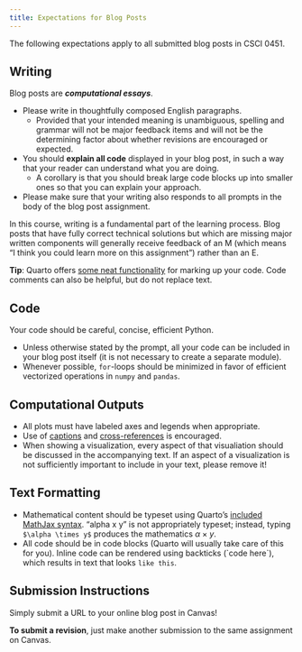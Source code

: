 ```yaml
---
title: Expectations for Blog Posts
---
```



The following expectations apply to all submitted blog posts in CSCI 0451. 



## Writing

Blog posts are ***computational essays***. 

- Please write in thoughtfully composed English paragraphs. 
    - Provided that your intended meaning is unambiguous, spelling and grammar will not be major feedback items and will not be the determining factor about whether revisions are encouraged or expected. 
- You should **explain all code** displayed in your blog post, in such a way that your reader can understand what you are doing. 
    - A corollary is that you should break large code blocks up into smaller ones so that you can explain your approach. 
- Please make sure that your writing also responds to all prompts in the body of the blog post assignment. 

In this course, writing is a fundamental part of the learning process. Blog posts that have fully correct technical solutions but which are missing major written components will generally receive feedback of an M (which means "I think you could learn more on this assignment") rather than an E. 

**Tip**: Quarto offers [some neat functionality](https://quarto.org/docs/authoring/code-annotation.html) for marking up your code. Code comments can also be helpful, but do not replace text. 

## Code

Your code should be careful, concise, efficient Python. 

- Unless otherwise stated by the prompt, all your code can be included in your blog post itself (it is not necessary to create a separate module). 
- Whenever possible, `for`-loops should be minimized in favor of efficient vectorized operations in `numpy` and `pandas`. 

## Computational Outputs

- All plots must have labeled axes and legends when appropriate. 
- Use of [captions](https://quarto.org/docs/authoring/figures.html#computations) and [cross-references](https://quarto.org/docs/authoring/figures.html#cross-references) is encouraged. 
- When showing a visualization, every aspect of that visualiation should be discussed in the accompanying text. If an aspect of a visualization is not sufficiently important to include in your text, please remove it! 

## Text Formatting

- Mathematical content should be typeset using Quarto's [included MathJax syntax](https://quarto.org/docs/authoring/markdown-basics.html#equations). "alpha x y" is not appropriately typeset; instead, typing `$\alpha \times y$` produces the mathematics $\alpha \times y$. 
- All code should be in code blocks (Quarto will usually take care of this for you). Inline code can be rendered using backticks (\`code here\`), which results in text that looks `like this`. 

## Submission Instructions

Simply submit a URL to your online blog post in Canvas! 

**To submit a revision**, just make another submission to the same assignment on Canvas. 
